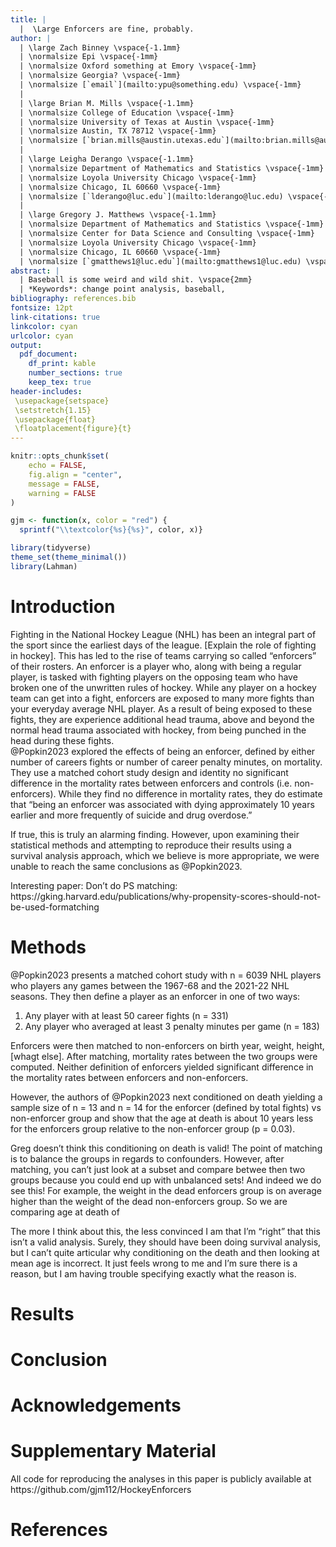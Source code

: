 ```yaml
---
title: |
  |  \Large Enforcers are fine, probably.  
author: | 
  | \large Zach Binney \vspace{-1.1mm}
  | \normalsize Epi \vspace{-1mm}
  | \normalsize Oxford something at Emory \vspace{-1mm}
  | \normalsize Georgia? \vspace{-1mm}
  | \normalsize [`email`](mailto:ypu@something.edu) \vspace{-1mm}
  |
  | \large Brian M. Mills \vspace{-1.1mm}
  | \normalsize College of Education \vspace{-1mm}
  | \normalsize University of Texas at Austin \vspace{-1mm}
  | \normalsize Austin, TX 78712 \vspace{-1mm}
  | \normalsize [`brian.mills@austin.utexas.edu`](mailto:brian.mills@austin.utexas.edu) \vspace{-1mm}
  |
  | \large Leigha Derango \vspace{-1.1mm}
  | \normalsize Department of Mathematics and Statistics \vspace{-1mm}
  | \normalsize Loyola University Chicago \vspace{-1mm}
  | \normalsize Chicago, IL 60660 \vspace{-1mm}
  | \normalsize [`lderango@luc.edu`](mailto:lderango@luc.edu) \vspace{-1mm}
  |
  | \large Gregory J. Matthews \vspace{-1.1mm}
  | \normalsize Department of Mathematics and Statistics \vspace{-1mm}
  | \normalsize Center for Data Science and Consulting \vspace{-1mm}
  | \normalsize Loyola University Chicago \vspace{-1mm}
  | \normalsize Chicago, IL 60660 \vspace{-1mm}
  | \normalsize [`gmatthews1@luc.edu`](mailto:gmatthews1@luc.edu) \vspace{-1mm}
abstract: |
  | Baseball is some weird and wild shit. \vspace{2mm}
  | *Keywords*: change point analysis, baseball, 
bibliography: references.bib
fontsize: 12pt
link-citations: true
linkcolor: cyan
urlcolor: cyan
output:
  pdf_document:
    df_print: kable
    number_sections: true
    keep_tex: true
header-includes:
 \usepackage{setspace}
 \setstretch{1.15}
 \usepackage{float}
 \floatplacement{figure}{t}
---
```


```r
knitr::opts_chunk$set(
	echo = FALSE,
	fig.align = "center",
	message = FALSE,
	warning = FALSE
)

gjm <- function(x, color = "red") {
  sprintf("\\textcolor{%s}{%s}", color, x)}
```

```r
library(tidyverse)
theme_set(theme_minimal())
library(Lahman)
```

\newpage

# Introduction {#sec:intro}
Fighting in the National Hockey League (NHL) has been an integral part of the sport since the earliest days of the league.  [Explain the role of fighting in hockey].  This has led to the rise of teams carrying so called "enforcers" of their rosters.  An enforcer is a player who, along with being a regular player, is tasked with fighting players on the opposing team who have broken one of the unwritten rules of hockey.  While any player on a hockey team can get into a fight, enforcers are exposed to many more fights than your everyday average NHL player.  As a result of being exposed to these fights, they are experience additional head trauma, above and beyond the normal head trauma associated with hockey, from being punched in the head during these fights.    
@Popkin2023 explored the effects of being an enforcer, defined by either number of careers fights or number of career penalty minutes, on mortality.  They use a matched cohort study design and identity no significant difference in the mortality rates between enforcers and controls (i.e. non-enforcers).  While they find no difference in mortality rates, they do estimate that "being an enforcer was associated with dying approximately 10 years earlier and more frequently of suicide and drug overdose."

If true, this is truly an alarming finding.  However, upon examining their statistical methods and attempting to reproduce their results using a survival analysis approach, which we believe is more appropriate, we were unable to reach the same conclusions as @Popkin2023.  

Interesting paper: Don't do PS matching: https://gking.harvard.edu/publications/why-propensity-scores-should-not-be-used-formatching

# Methods {#sec:methods}
@Popkin2023 presents a matched cohort study with n = 6039 NHL players who players any games between the 1967-68 and the 2021-22 NHL seasons.  They then define a player as an enforcer in one of two ways: 

1. Any player with at least 50 career fights (n = 331)
2. Any player who averaged at least 3 penalty minutes per game (n = 183)

Enforcers were then matched to non-enforcers on birth year, weight, height, [whagt else].  After matching, mortality rates between the two groups were computed.  Neither definition of enforcers yielded significant difference in the mortality rates between enforcers and non-enforcers.  

However, the authors of @Popkin2023 next conditioned on death yielding a sample size of n = 13 and n = 14 for the enforcer (defined by total fights) vs non-enforcer group and show that the age at death is about 10 years less for the enforcers group relative to the non-enforcer group (p = 0.03).  

Greg doesn't think this conditioning on death is valid!  The point of matching is to balance the groups in regards to confounders.  However, after matching, you can't just look at a subset and compare betwee then two groups because you could end up with unbalanced sets!  And indeed we do see this!  For example, the weight in the dead enforcers group is on average higher than the weight of the dead non-enforcers group.  So we are comparing age at death of

The more I think about this, the less convinced I am that I'm "right" that this isn't a valid analysis.  Surely, they should have been doing survival analysis, but I can't quite articular why conditioning on the death and then looking at mean age is incorrect.  It just feels wrong to me and I'm sure there is a reason, but I am having trouble specifying exactly what the reason is.  


# Results {#sec:results}

# Conclusion {#sec:conclusion}

# Acknowledgements {-}

# Supplementary Material {-}

All code for reproducing the analyses in this paper is publicly available at https://github.com/gjm112/HockeyEnforcers

# References
